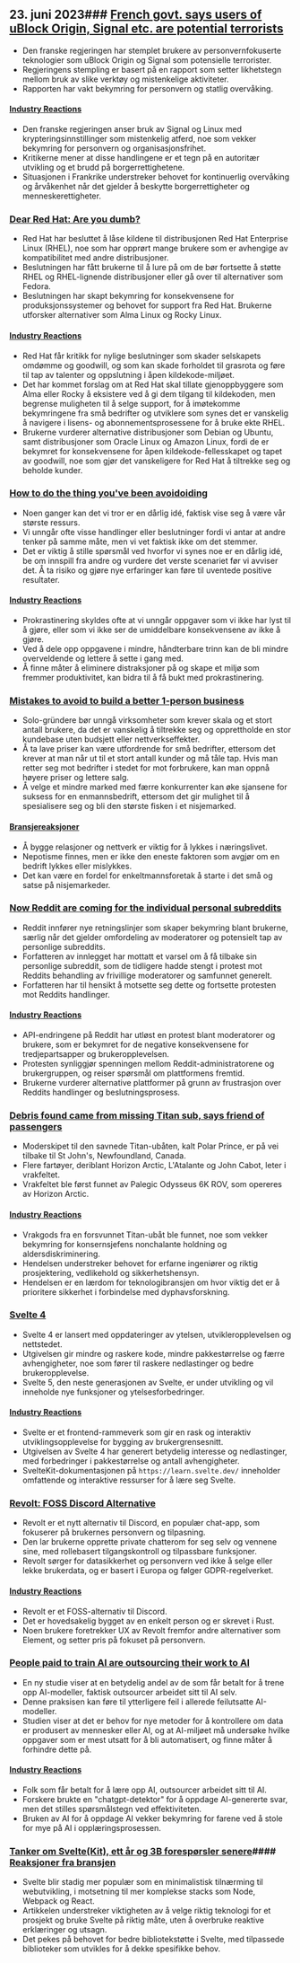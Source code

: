 

<CallToAction />

<Steps>

## 23. juni 2023### [French govt. says users of uBlock Origin, Signal etc. are potential terrorists](https://www.laquadrature.net/en/2023/06/05/criminalization-of-encryption-the-8-december-case/)

- Den franske regjeringen har stemplet brukere av personvernfokuserte teknologier som uBlock Origin og Signal som potensielle terrorister.
- Regjeringens stempling er basert på en rapport som setter likhetstegn mellom bruk av slike verktøy og mistenkelige aktiviteter.
- Rapporten har vakt bekymring for personvern og statlig overvåking.

#### [Industry Reactions](http://news.ycombinator.com/item?id=36428046)

- Den franske regjeringen anser bruk av Signal og Linux med krypteringsinnstillinger som mistenkelig atferd, noe som vekker bekymring for personvern og organisasjonsfrihet.
- Kritikerne mener at disse handlingene er et tegn på en autoritær utvikling og et brudd på borgerrettighetene.
- Situasjonen i Frankrike understreker behovet for kontinuerlig overvåking og årvåkenhet når det gjelder å beskytte borgerrettigheter og menneskerettigheter.

### [Dear Red Hat: Are you dumb?](https://www.jeffgeerling.com/blog/2023/dear-red-hat-are-you-dumb)

- Red Hat har besluttet å låse kildene til distribusjonen Red Hat Enterprise Linux (RHEL), noe som har opprørt mange brukere som er avhengige av kompatibilitet med andre distribusjoner.
- Beslutningen har fått brukerne til å lure på om de bør fortsette å støtte RHEL og RHEL-lignende distribusjoner eller gå over til alternativer som Fedora.
- Beslutningen har skapt bekymring for konsekvensene for produksjonssystemer og behovet for support fra Red Hat. Brukerne utforsker alternativer som Alma Linux og Rocky Linux.

#### [Industry Reactions](http://news.ycombinator.com/item?id=36436786)

- Red Hat får kritikk for nylige beslutninger som skader selskapets omdømme og goodwill, og som kan skade forholdet til grasrota og føre til tap av talenter og oppslutning i åpen kildekode-miljøet.
- Det har kommet forslag om at Red Hat skal tillate gjenoppbyggere som Alma eller Rocky å eksistere ved å gi dem tilgang til kildekoden, men begrense muligheten til å selge support, for å imøtekomme bekymringene fra små bedrifter og utviklere som synes det er vanskelig å navigere i lisens- og abonnementsprosessene for å bruke ekte RHEL.
- Brukerne vurderer alternative distribusjoner som Debian og Ubuntu, samt distribusjoner som Oracle Linux og Amazon Linux, fordi de er bekymret for konsekvensene for åpen kildekode-fellesskapet og tapet av goodwill, noe som gjør det vanskeligere for Red Hat å tiltrekke seg og beholde kunder.

### [How to do the thing you've been avoidoiding](https://jasonfeifer.beehiiv.com/p/the-thing-that-seems-like-a-bad-idea-maybe-try-it)

- Noen ganger kan det vi tror er en dårlig idé, faktisk vise seg å være vår største ressurs.
- Vi unngår ofte visse handlinger eller beslutninger fordi vi antar at andre tenker på samme måte, men vi vet faktisk ikke om det stemmer.
- Det er viktig å stille spørsmål ved hvorfor vi synes noe er en dårlig idé, be om innspill fra andre og vurdere det verste scenariet før vi avviser det. Å ta risiko og gjøre nye erfaringer kan føre til uventede positive resultater.

#### [Industry Reactions](http://news.ycombinator.com/item?id=36427849)

- Prokrastinering skyldes ofte at vi unngår oppgaver som vi ikke har lyst til å gjøre, eller som vi ikke ser de umiddelbare konsekvensene av ikke å gjøre.
- Ved å dele opp oppgavene i mindre, håndterbare trinn kan de bli mindre overveldende og lettere å sette i gang med.
- Å finne måter å eliminere distraksjoner på og skape et miljø som fremmer produktivitet, kan bidra til å få bukt med prokrastinering.

### [Mistakes to avoid to build a better 1-person business](https://tinyempires.substack.com/p/4-mistakes-to-avoid-to-build-a-better)

- Solo-gründere bør unngå virksomheter som krever skala og et stort antall brukere, da det er vanskelig å tiltrekke seg og opprettholde en stor kundebase uten budsjett eller nettverkseffekter.
- Å ta lave priser kan være utfordrende for små bedrifter, ettersom det krever at man når ut til et stort antall kunder og må tåle tap. Hvis man retter seg mot bedrifter i stedet for mot forbrukere, kan man oppnå høyere priser og lettere salg.
- Å velge et mindre marked med færre konkurrenter kan øke sjansene for suksess for en enmannsbedrift, ettersom det gir mulighet til å spesialisere seg og bli den største fisken i et nisjemarked.

#### [Bransjereaksjoner](http://news.ycombinator.com/item?id=36431268)

- Å bygge relasjoner og nettverk er viktig for å lykkes i næringslivet.
- Nepotisme finnes, men er ikke den eneste faktoren som avgjør om en bedrift lykkes eller mislykkes.
- Det kan være en fordel for enkeltmannsforetak å starte i det små og satse på nisjemarkeder.

### [Now Reddit are coming for the individual personal subreddits](https://toot.cat/@dredmorbius/110588848407336816)

- Reddit innfører nye retningslinjer som skaper bekymring blant brukerne, særlig når det gjelder omfordeling av moderatorer og potensielt tap av personlige subreddits.
- Forfatteren av innlegget har mottatt et varsel om å få tilbake sin personlige subreddit, som de tidligere hadde stengt i protest mot Reddits behandling av frivillige moderatorer og samfunnet generelt.
- Forfatteren har til hensikt å motsette seg dette og fortsette protesten mot Reddits handlinger.

#### [Industry Reactions](http://news.ycombinator.com/item?id=36434885)

- API-endringene på Reddit har utløst en protest blant moderatorer og brukere, som er bekymret for de negative konsekvensene for tredjepartsapper og brukeropplevelsen.
- Protesten synliggjør spenningen mellom Reddit-administratorene og brukergruppen, og reiser spørsmål om plattformens fremtid.
- Brukerne vurderer alternative plattformer på grunn av frustrasjon over Reddits handlinger og beslutningsprosess.

### [Debris found came from missing Titan sub, says friend of passengers](https://www.bbc.com/news/live/world-us-canada-65967464)

- Moderskipet til den savnede Titan-ubåten, kalt Polar Prince, er på vei tilbake til St John's, Newfoundland, Canada.
- Flere fartøyer, deriblant Horizon Arctic, L'Atalante og John Cabot, leter i vrakfeltet.
- Vrakfeltet ble først funnet av Palegic Odysseus 6K ROV, som opereres av Horizon Arctic.

#### [Industry Reactions](http://news.ycombinator.com/item?id=36434173)

- Vrakgods fra en forsvunnet Titan-ubåt ble funnet, noe som vekker bekymring for konsernsjefens nonchalante holdning og aldersdiskriminering.
- Hendelsen understreker behovet for erfarne ingeniører og riktig prosjektering, vedlikehold og sikkerhetshensyn.
- Hendelsen er en lærdom for teknologibransjen om hvor viktig det er å prioritere sikkerhet i forbindelse med dyphavsforskning.

### [Svelte 4](https://svelte.dev/blog/svelte-4)

- Svelte 4 er lansert med oppdateringer av ytelsen, utvikleropplevelsen og nettstedet.
- Utgivelsen gir mindre og raskere kode, mindre pakkestørrelse og færre avhengigheter, noe som fører til raskere nedlastinger og bedre brukeropplevelse.
- Svelte 5, den neste generasjonen av Svelte, er under utvikling og vil inneholde nye funksjoner og ytelsesforbedringer.

#### [Industry Reactions](http://news.ycombinator.com/item?id=36432272)

- Svelte er et frontend-rammeverk som gir en rask og interaktiv utviklingsopplevelse for bygging av brukergrensesnitt.
- Utgivelsen av Svelte 4 har generert betydelig interesse og nedlastinger, med forbedringer i pakkestørrelse og antall avhengigheter.
- SvelteKit-dokumentasjonen på `https://learn.svelte.dev/` inneholder omfattende og interaktive ressurser for å lære seg Svelte.

### [Revolt: FOSS Discord Alternative](https://revolt.chat/)

- Revolt er et nytt alternativ til Discord, en populær chat-app, som fokuserer på brukernes personvern og tilpasning.
- Den lar brukerne opprette private chatterom for seg selv og vennene sine, med rollebasert tilgangskontroll og tilpassbare funksjoner.
- Revolt sørger for datasikkerhet og personvern ved ikke å selge eller lekke brukerdata, og er basert i Europa og følger GDPR-regelverket.

#### [Industry Reactions](http://news.ycombinator.com/item?id=36433842)

- Revolt er et FOSS-alternativ til Discord.
- Det er hovedsakelig bygget av en enkelt person og er skrevet i Rust.
- Noen brukere foretrekker UX av Revolt fremfor andre alternativer som Element, og setter pris på fokuset på personvern.

### [People paid to train AI are outsourcing their work to AI](https://www.technologyreview.com/2023/06/22/1075405/the-people-paid-to-train-ai-are-outsourcing-their-work-to-ai/)

- En ny studie viser at en betydelig andel av de som får betalt for å trene opp AI-modeller, faktisk outsourcer arbeidet sitt til AI selv.
- Denne praksisen kan føre til ytterligere feil i allerede feilutsatte AI-modeller.
- Studien viser at det er behov for nye metoder for å kontrollere om data er produsert av mennesker eller AI, og at AI-miljøet må undersøke hvilke oppgaver som er mest utsatt for å bli automatisert, og finne måter å forhindre dette på.

#### [Industry Reactions](http://news.ycombinator.com/item?id=36432279)

- Folk som får betalt for å lære opp AI, outsourcer arbeidet sitt til AI.
- Forskere brukte en "chatgpt-detektor" for å oppdage AI-genererte svar, men det stilles spørsmålstegn ved effektiviteten.
- Bruken av AI for å oppdage AI vekker bekymring for farene ved å stole for mye på AI i opplæringsprosessen.

### [Tanker om Svelte(Kit), ett år og 3B forespørsler senere](https://claudioholanda.ch/en/blog/svelte-kit-after-3-billion-requests/)#### [Reaksjoner fra bransjen](http://news.ycombinator.com/item?id=36427583)

- Svelte blir stadig mer populær som en minimalistisk tilnærming til webutvikling, i motsetning til mer komplekse stacks som Node, Webpack og React.
- Artikkelen understreker viktigheten av å velge riktig teknologi for et prosjekt og bruke Svelte på riktig måte, uten å overbruke reaktive erklæringer og utsagn.
- Det pekes på behovet for bedre bibliotekstøtte i Svelte, med tilpassede biblioteker som utvikles for å dekke spesifikke behov.

</Steps>
